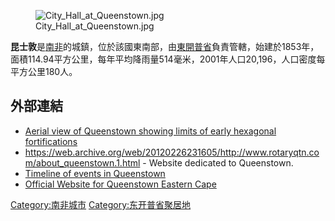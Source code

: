[[Image:City_Hall_at_Queenstown.jpg|right]]

'''昆士敦'''是[[南非|南非]]的城鎮，位於該國東南部，由[[東開普省|東開普省]]負責管轄，始建於1853年，面積114.94平方公里，每年平均降雨量514毫米，2001年人口20,196，人口密度每平方公里180人。

==外部連結==
* [https://web.archive.org/web/20070714123906/http://www.airport-images.com/airport_UTW_QUEENSTOWN_SOUTH_AFRICA Aerial view of Queenstown showing limits of early hexagonal fortifications]
* [https://web.archive.org/web/20120226231605/http://www.rotaryqtn.com/about_queenstown.1.html https://web.archive.org/web/20120226231605/http://www.rotaryqtn.com/about_queenstown.1.html] - Website dedicated to Queenstown.
* [http://www.google.co.uk/search?q=history+of+queenstown,+south+africa&hl=en&safe=off&rlz=1R2ADFA_enGB338&tbs=tl:1&tbo=u&ei=U6eeSor4NciE-AaPqt3aCw&sa=X&oi=timeline_result&ct=title&resnum=11 Timeline of events in Queenstown]
*[https://web.archive.org/web/20130115065830/http://queenstownonline.co.za/ Official Website for Queenstown Eastern Cape]

{{SouthAfrica-geo-stub}}
[[Category:南非城市|Category:南非城市]]
[[Category:东开普省聚居地|Category:东开普省聚居地]]